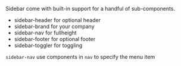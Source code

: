 Sidebar come with built-in support for a handful of sub-components.
- sidebar-header for optional header
- sidebar-brand for your company
- sidebar-nav for fullheight
- sidebar-footer for optional footer
- sidebar-toggler for toggling

`sidebar-nav` use components in `nav` to specify the menu item